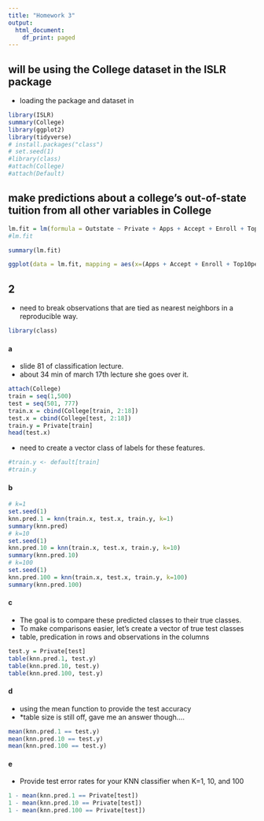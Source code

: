 ```yaml
---
title: "Homework 3"
output:
  html_document:
    df_print: paged
---
```


## will be using the College dataset in the ISLR package
- loading the package and dataset in 
```r
library(ISLR)
summary(College)
library(ggplot2)
library(tidyverse)
# install.packages("class")
# set.seed(1) 
#library(class)
#attach(College)
#attach(Default)
```

## make predictions about a college’s out-of-state tuition from all other variables in College

```r
lm.fit = lm(formula = Outstate ~ Private + Apps + Accept + Enroll + Top10perc + Top25perc + F.Undergrad + P.Undergrad + Room.Board + Books + Personal + PhD + Terminal + S.F.Ratio + perc.alumni + Expend + Grad.Rate, data = College)
#lm.fit

summary(lm.fit)
```

```r
ggplot(data = lm.fit, mapping = aes(x=(Apps + Accept + Enroll + Top10perc + Top25perc + F.Undergrad + P.Undergrad + Room.Board + Books + Personal + PhD + Terminal + S.F.Ratio + perc.alumni + Expend + Grad.Rate), y=Outstate)) + geom_jitter() + geom_smooth(method='lm', formula= y~x) + theme_bw()
```

## 2
- need to break observations that are tied as nearest neighbors in a reproducible way. 
```r
library(class)
```
 

#### a

- slide 81 of classification lecture. 
- about 34 min of march 17th lecture she goes over it. 
```r
attach(College)
train = seq(1,500)
test = seq(501, 777)
train.x = cbind(College[train, 2:18])
test.x = cbind(College[test, 2:18])
train.y = Private[train]
head(test.x)
```

- need to create a vector class of labels for these features.
```r
#train.y <- default[train]
#train.y
```

#### b

```r
# k=1
set.seed(1) 
knn.pred.1 = knn(train.x, test.x, train.y, k=1)
summary(knn.pred)
# k=10
set.seed(1) 
knn.pred.10 = knn(train.x, test.x, train.y, k=10)
summary(knn.pred.10)
# k=100
set.seed(1) 
knn.pred.100 = knn(train.x, test.x, train.y, k=100)
summary(knn.pred.100)
```

#### c
- The goal is to compare these predicted classes to their true classes.
- To make comparisons easier, let’s create a vector of true test classes
- table, predication in rows and observations in the columns
```r
test.y = Private[test]
table(knn.pred.1, test.y)
table(knn.pred.10, test.y)
table(knn.pred.100, test.y)
```

#### d
 - using the mean function to provide the test accuracy
- *table size is still off, gave me an answer though.... 
```r
mean(knn.pred.1 == test.y)
mean(knn.pred.10 == test.y)
mean(knn.pred.100 == test.y)
```
 
#### e
- Provide test error rates for your KNN classifier when K=1, 10, and 100
```r
1 - mean(knn.pred.1 == Private[test])
1 - mean(knn.pred.10 == Private[test])
1 - mean(knn.pred.100 == Private[test])
```

